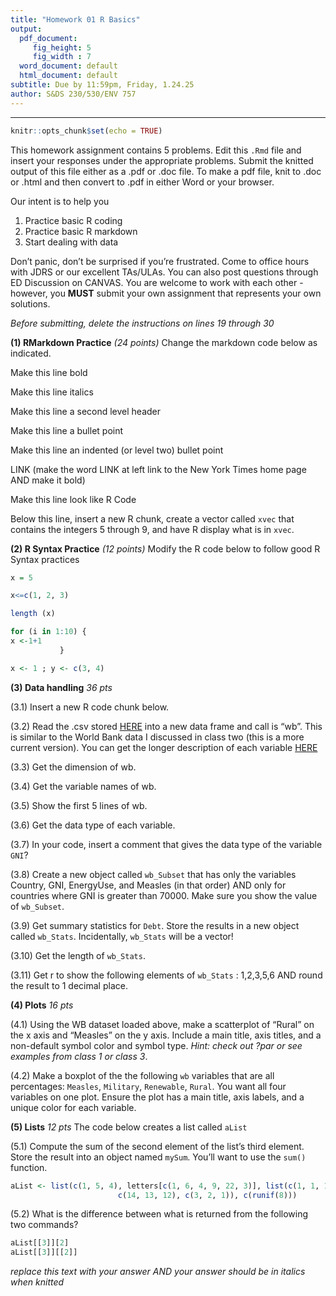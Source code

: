 ```yaml
---
title: "Homework 01 R Basics"
output:
  pdf_document: 
     fig_height: 5
     fig_width : 7
  word_document: default
  html_document: default
subtitle: Due by 11:59pm, Friday, 1.24.25
author: S&DS 230/530/ENV 757
---
```

_______________________________________________________________________________


```r
knitr::opts_chunk$set(echo = TRUE)
```

This homework assignment contains 5 problems. Edit this `.Rmd` file and insert your responses under the appropriate problems. Submit the knitted output of this file either as a .pdf or .doc file.  To make a pdf file, knit to .doc or .html and then convert to .pdf in either Word or your browser.

Our intent is to help you

1.  Practice basic R coding
2.  Practice basic R markdown
3.  Start dealing with data

Don't panic, don't be surprised if you're frustrated.   Come to office hours with JDRS or our excellent TAs/ULAs.   You can also post questions through ED Discussion on CANVAS.
You are welcome to work with each other - however, you **MUST** submit your own assignment that represents your own solutions.

*Before submitting, delete the instructions on lines 19 through 30*


**(1)  RMarkdown Practice**  *(24 points)*  Change the markdown code below as indicated.

Make this line bold

Make this line italics

Make this line a second level header

Make this line a bullet point

Make this line an indented (or level two) bullet point

LINK   (make the word LINK at left link to the New York Times home page AND make it bold)

Make this line look like R Code

Below this line, insert a new R chunk, create a vector called `xvec` that contains the integers 5 through 9, and have R display what is in `xvec`.

**(2)  R Syntax Practice** *(12 points)* Modify the R code below to follow good R Syntax practices

```r
x = 5

x<=c(1, 2, 3)

length (x)

for (i in 1:10) { 
x <-1+1 
           }

x <- 1 ; y <- c(3, 4)

```


**(3) Data handling** *36 pts* 

(3.1)  Insert a new R code chunk below.  

(3.2)  Read the .csv stored [HERE](http://reuningscherer.net/S&DS230/data/WB_2024.csv) into a new data frame and call is "wb".  This is similar to the World Bank data I discussed in class two (this is a more current version). You can get the longer description of each variable [HERE](http://reuningscherer.net/S&DS230/data/WB_2024_NMS.csv)

(3.3)  Get the dimension of wb.

(3.4)  Get the variable names of wb.

(3.5)  Show the first 5 lines of wb.

(3.6)  Get the data type of each variable.

(3.7)  In your code, insert a comment that gives the data type of the variable `GNI`? 

(3.8)  Create a new object called `wb_Subset` that has only the variables Country, GNI, EnergyUse, and Measles (in that order) AND only for countries where GNI is greater than 70000. Make sure you show the value of `wb_Subset`.

(3.9)  Get summary statistics for `Debt`. Store the results in a new object called `wb_Stats`.  Incidentally, `wb_Stats` will be a vector!

(3.10)  Get the length of `wb_Stats`.

(3.11)  Get r to show the following elements of `wb_Stats` : 1,2,3,5,6 AND round the result to 1 decimal place.


**(4) Plots** *16 pts* 

(4.1) Using the WB dataset loaded above, make a scatterplot of "Rural" on the x axis and "Measles" on the y axis. Include a main title, axis titles, and a non-default symbol color and symbol type. *Hint: check out ?par or see examples from class 1 or class 3*.

(4.2) Make a boxplot of the the following `wb` variables that are all percentages: `Measles`, `Military`, `Renewable`, `Rural`. You want all four variables on one plot. Ensure the plot has a main title, axis labels, and a unique color for each variable.  


**(5) Lists** *12 pts* The code below creates a list called `aList`

(5.1)  Compute the sum of the second element of the list's third element. Store the result into an object named `mySum`. You'll want to use the `sum()` function.
```r
aList <- list(c(1, 5, 4), letters[c(1, 6, 4, 9, 22, 3)], list(c(1, 1, 1), 
                        c(14, 13, 12), c(3, 2, 1)), c(runif(8)))
```

(5.2) What is the difference between what is returned from the following two commands?
```r

aList[[3]][2]
aList[[3]][[2]]
```

*replace this text with your answer AND your answer should be in italics when knitted*

&nbsp;  
&nbsp;
&nbsp;
&nbsp;




